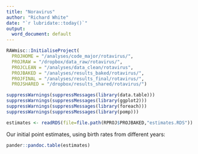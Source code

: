```yaml
---
title: "Noravirus"
author: "Richard White"
date: "`r lubridate::today()`"
output:
  word_document: default
---
```


```r
RAWmisc::InitialiseProject(
  PROJHOME = "/analyses/code_major/rotavirus/",
  PROJRAW = "/dropbox/data_raw/rotavirus/",
  PROJCLEAN = "/analyses/data_clean/rotavirus",
  PROJBAKED = "/analyses/results_baked/rotavirus/",
  PROJFINAL = "/analyses/results_final/rotavirus/",
  PROJSHARED = "/dropbox/results_shared/rotavirus/")

suppressWarnings(suppressMessages(library(data.table)))
suppressWarnings(suppressMessages(library(ggplot2)))
suppressWarnings(suppressMessages(library(foreach)))
suppressWarnings(suppressMessages(library(pomp)))

estimates <- readRDS(file=file.path(RPROJ$PROJBAKED,"estimates.RDS"))
```

Our initial point estimates, using birth rates from different years:

```r
pander::pandoc.table(estimates)
```

